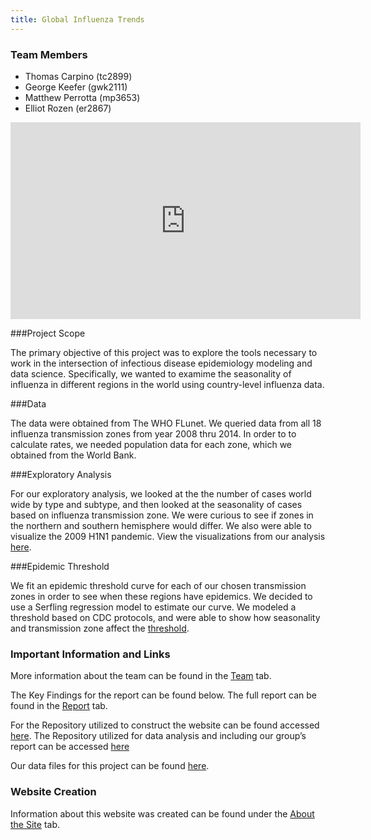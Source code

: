```yaml
---
title: Global Influenza Trends 
---
```


### Team Members
  * Thomas Carpino (tc2899)
  * George Keefer (gwk2111)
  * Matthew Perrotta (mp3653)
  * Elliot Rozen (er2867)
  
<iframe width="560" height="315" src="https://www.youtube.com/embed/TGu4ZE2pQ5A" frameborder="0" allow="accelerometer; autoplay; encrypted-media; gyroscope; picture-in-picture" allowfullscreen></iframe>

###Project Scope

The primary objective of this project was to explore the tools necessary to work in the intersection of infectious disease epidemiology modeling and data science. Specifically, we wanted to examime the seasonality of influenza in different regions in the world using country-level influenza data.

###Data

The data were obtained from The WHO FLunet. We queried data from all 18 influenza transmission zones from year 2008 thru 2014.  In order to to calculate rates, we needed population data for each zone, which we obtained from the World Bank.  

###Exploratory Analysis

For our exploratory analysis, we looked at the the number of cases world wide by type and subtype, and then looked at the seasonality of cases based on influenza transmission zone.  We were curious to see if zones in the northern and southern hemisphere would differ.  We also were able to visualize the 2009 H1N1 pandemic.  View the visualizations from our analysis [here](Exploratory_Analysis.html).

###Epidemic Threshold

We fit an epidemic threshold curve for each of our chosen transmission zones in order to see when these regions have epidemics.  We decided to use a Serfling regression model to estimate our curve.  We modeled a threshold based on CDC protocols, and were able to show how seasonality and transmission zone affect the [threshold](threshboard.html).  

### Important Information and Links 

More information about the team can be found in the [Team](Experience.html) tab. 

The Key Findings for the report can be found below. The full report can be found in the [Report](https://github.com/mattperrotta/final_project/blob/master/report_and_data.md) tab.

For the Repository utilized to construct the website can be found accessed [here](https://github.com/er2867/fluproject). The Repository utilized for data analysis and including our group's report can be accessed [here](https://github.com/mattperrotta/final_project)

Our data files for this project can be found [here](https://drive.google.com/drive/folders/1FcazPStI8FsAdQDWsujyn_jsFByolMC0?usp=sharing).


### Website Creation 

Information about this website was created can be found under the [About the Site](about.html) tab. 